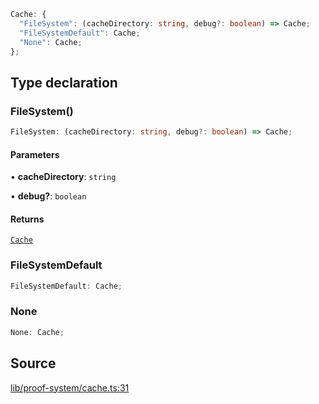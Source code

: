 ```ts
Cache: {
  "FileSystem": (cacheDirectory: string, debug?: boolean) => Cache;
  "FileSystemDefault": Cache;
  "None": Cache;
};
```

## Type declaration

### FileSystem()

```ts
FileSystem: (cacheDirectory: string, debug?: boolean) => Cache;
```

#### Parameters

• **cacheDirectory**: `string`

• **debug?**: `boolean`

#### Returns

[`Cache`](../type-aliases/Cache.mdx)

### FileSystemDefault

```ts
FileSystemDefault: Cache;
```

### None

```ts
None: Cache;
```

## Source

[lib/proof-system/cache.ts:31](https://github.com/o1-labs/o1js/blob/081e48fe103a96db7083cdaea72a409cca3182c3/src/lib/proof-system/cache.ts#L31)
